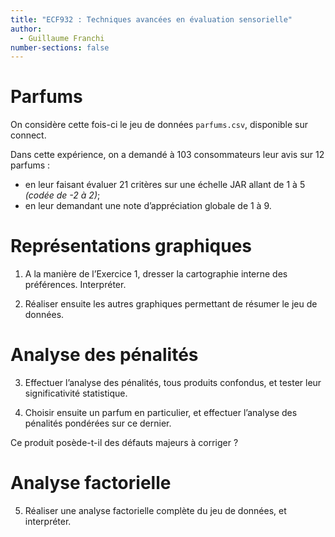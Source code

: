 ---
title: "ECF932 : Techniques avancées en évaluation sensorielle"
author: 
  - Guillaume Franchi
number-sections: false
---

# Parfums

On considère cette fois-ci le jeu de données `parfums.csv`, disponible sur connect.

Dans cette expérience, on a demandé à 103 consommateurs leur avis sur 12 parfums :

  * en leur faisant évaluer 21 critères sur une échelle JAR allant de 1 à 5 *(codée de -2 à 2)*;
  * en leur demandant une note d'appréciation globale de 1 à 9.

# Représentations graphiques

1) A la manière de l'Exercice 1, dresser la cartographie interne des préférences. Interpréter.

2) Réaliser ensuite les autres graphiques permettant de résumer le jeu de données.

# Analyse des pénalités

3) Effectuer l'analyse des pénalités, tous produits confondus, et tester leur significativité statistique.

4) Choisir ensuite un parfum en particulier, et effectuer l'analyse des pénalités pondérées sur ce dernier.

Ce produit posède-t-il des défauts majeurs à corriger ?

# Analyse factorielle

5) Réaliser une analyse factorielle complète du jeu de données, et interpréter.